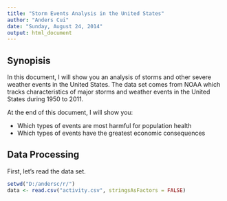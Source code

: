```yaml
---
title: "Storm Events Analysis in the United States"
author: "Anders Cui"
date: "Sunday, August 24, 2014"
output: html_document
---
```


## Synopisis

In this document, I will show you an analysis of storms and other severe weather 
events in the United States. The data set comes from NOAA which tracks characteristics of major storms and weather events in the United States during 1950 to 2011.

At the end of this document, I will show you:

- Which types of events are most harmful for population health
- Which types of events have the greatest economic consequences

## Data Processing

First, let's read the data set.

```r
setwd("D:/andersc/r/")
data <- read.csv("activity.csv", stringsAsFactors = FALSE)
```
